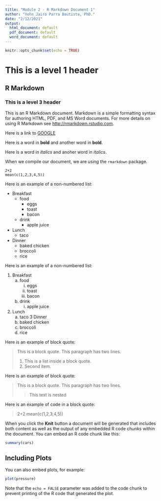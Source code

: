 ```yaml
---
title: "Module 2 - R Markdown Document 1"
author: "Yohn Jairo Parra Bautista, PhD."
date: "2/12/2021"
output:
  html_document: default
  pdf_document: default
  word_document: default
---
```


```r
knitr::opts_chunk$set(echo = TRUE)
```

# This is a level 1 header 

## R Markdown

### This is a level 3 header

This is an R Markdown document. Markdown is a simple formatting syntax for authoring HTML, PDF, and MS Word documents. For more details on using R Markdown see <http://rmarkdown.rstudio.com>.

Here is a link to [GOOGLE](http://google.com)

Here is a word in **bold** and another word in __bold__.

Here is a word in *italics* and anoher word in _italics_.

When we compile our document, we are using the `rmarkdown` package.

```
2+2
mean(c(1,2,3,4,5))
```

Here is an example of a non-numbered list:

* Breakfast 
    - food
        + eggs
        + toast
        + bacon
    - drink
        + apple juice
* Lunch
    - taco
* Dinner
    - baked chicken 
    - broccoli 
    - rice 


Here is an example of a non-numbered list:

1. Breakfast 
    a. food
        i. eggs
        ii. toast
        iii. bacon
    b. drink
        i. apple juice
2. Lunch
    a. taco
3 Dinner
    a. baked chicken 
    b. broccoli 
    c. rice 

Here is an example of block quote:

> This is a block quote. This 
> paragraph has two lines.
>
> 1. This is a list inside a block quote.
> 2. Second item.

Here is an example of block quote:

> This is a block quote. This 
> paragraph has two lines.
>
>> This text is nested

Here is an example of code in a block quote:

>   2+2
>   mean(c(1,2,3,4,5))
    
    
When you click the **Knit** button a document will be generated that includes both content as well as the output of any embedded R code chunks within the document. You can embed an R code chunk like this:

```r
summary(cars)
```

## Including Plots

You can also embed plots, for example:

```r
plot(pressure)
```

Note that the `echo = FALSE` parameter was added to the code chunk to prevent printing of the R code that generated the plot.
